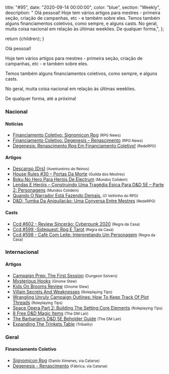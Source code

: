 
  title: "#95",
  date: "2020-09-14 00:00:00",
  color: "blue",
  section: "Weekly",
  description:
    "    Olá pessoal!    Hoje tem vários artigos para mestres - primeira seção, criação de campanhas, etc - e também sobre eles.     Temos também alguns financiamentos coletivos, como sempre, e alguns casts.    No geral, muita coisa nacional em relação às últimas weeklies.    De qualquer forma,",
};

  return <InternalLayout meta={meta}>{children}</InternalLayout>;
}

Olá pessoal!

Hoje tem vários artigos para mestres - primeira seção, criação de campanhas, etc - e também sobre eles.

Temos também alguns financiamentos coletivos, como sempre, e alguns casts.

No geral, muita coisa nacional em relação às últimas weeklies.

De qualquer forma, até a próxima!

### Nacional

#### Notícias

- [Financiamento Coletivo: Signomicon Rpg] <small>(RPG News)</small>
- [Financiamento Coletivo: Degenesis – Renascimento] <small>(RPG News)</small>
- [Degenesis: Renascimento Rpg Em Financiamento Coletivo!] <small>(RedeRPG)</small>

#### Artigos

- [Descanso (Drs)] <small>(Aventureiros do Reinos)</small>
- [House Rules #30 – Portas Da Morte] <small>(Guilda dos Mestres)</small>
- [Boku No Hero Para Heróis De Electrum] <small>(Mundos Colidem)</small>
- [Lendas E Heróis – Construindo Uma Tragédia Épica Para D&amp;D 5E – Parte 2: Personagens] <small>(Mundos Colidem)</small>
- [Quando O Narrador Está Fazendo Demais.] <small>(O Velhinho do RPG)</small>
- [D&amp;D: Tumba Da Aniquilação: Uma Conversa Entre Mestres] <small>(RedeRPG)</small>

#### Casts

- [Ccd #602 - Review Sincerão: Cyberpunk 2020] <small>(Regra da Casa)</small>
- [Ccd #599 -Sidequest: Rpg E Tarot] <small>(Regra da Casa)</small>
- [Ccd #598 - Café Com Leite: Interpretando Um Personagem] <small>(Regra da Casa)</small>

### Internacional

#### Artigos

- [Campaign Prep: The First Session] <small>(Dungeon Solvers)</small>
- [Mysterious Hooks] <small>(Gnome Stew)</small>
- [Kids On Brooms Review] <small>(Gnome Stew)</small>
- [Villain Secrets And Weaknesses] <small>(Roleplaying Tips)</small>
- [Wrangling Unruly Campaign Outlines: How To Keep Track Of Plot Threads] <small>(Roleplaying Tips)</small>
- [Space Opera Part 2: Building The Setting Core Elements] <small>(Roleplaying Tips)</small>
- [8 Free D&amp;D Magic Items] <small>(The DM Lair)</small>
- [The Barbarian’s D&amp;D 5E Beholder Guide] <small>(The DM Lair)</small>
- [Expanding The Trinkets Table] <small>(Tribality)</small>

### Geral

#### Financiamento Coletivo

- [Signomicon Rpg] <small>(Danilo Ximenes, via Catarse)</small>
- [Degenesis - Renascimento] <small>(Fábrica, via Catarse)</small>

[campaign prep: the first session]: https://www.dungeonsolvers.com/2020/09/14/campaign-prep-the-first-session/
[ccd #602 - review sincerão: cyberpunk 2020]: https://regradacasa.podbean.com/e/ccd-602-review-sincerao-cyberpunk-2020/
[expanding the trinkets table]: https://www.tribality.com/2020/09/14/expanding-the-trinkets-table/
[descanso (drs)]: https://aventureirosdosreinos.com/descanso-drs/
[mysterious hooks]: https://gnomestew.com/mysterious-hooks/
[villain secrets and weaknesses]: https://www.roleplayingtips.com/rptn/rpt704-villain-secrets-and-weaknesses/
[d&amp;d: tumba da aniquilação: uma conversa entre mestres]: https://www.rederpg.com.br/2020/09/13/dd-tumba-da-aniquilacao-uma-conversa-entre-mestres/
[quando o narrador está fazendo demais.]: https://ovelhinhodorpg.wordpress.com/2020/09/13/quando-o-narrador-esta-fazendo-demais/
[8 free d&amp;d magic items]: https://www.thedmlair.com/2020/09/12/8-free-dd-magic-items/
[boku no hero para heróis de electrum]: https://www.mundoscolidem.com.br/boku-no-hero-para-herois-de-electrum/
[lendas e heróis – construindo uma tragédia épica para d&amp;d 5e – parte 2: personagens]: https://www.mundoscolidem.com.br/lendas-e-herois-construindo-uma-tragedia-epica-para-dd-5e-parte-2-personagens/
[degenesis: renascimento rpg em financiamento coletivo!]: https://www.rederpg.com.br/2020/09/09/degenesis-renascimento-rpg-em-financiamento-coletivo/
[degenesis - renascimento]: https://www.catarse.me/degenesis
[ccd #599 -sidequest: rpg e tarot]: https://regradacasa.podbean.com/e/ccd-599-sidequest-rpg-e-tarot/
[financiamento coletivo: degenesis – renascimento]: https://newsrpg.wordpress.com/2020/09/09/financiamento-coletivo-degenesis-renascimento/
[kids on brooms review]: https://gnomestew.com/kids-on-brooms-review/
[the barbarian’s d&amp;d 5e beholder guide]: https://www.thedmlair.com/2020/09/08/the-barbarians-dd-5e-beholder-guide/
[ccd #598 - café com leite: interpretando um personagem]: https://regradacasa.podbean.com/e/ccd-598-cafe-com-leite-interpretando-um-personagem/
[wrangling unruly campaign outlines: how to keep track of plot threads]: https://www.roleplayingtips.com/rptn/rpt686-wrangling-unruly-campaign-outlines-how-to-keep-track-of-plot-threads-2/
[space opera part 2: building the setting core elements]: https://www.roleplayingtips.com/rptn/rpt685-space-opera-part-2-building-the-setting-core-elements-2/
[financiamento coletivo: signomicon rpg]: https://newsrpg.wordpress.com/2020/09/08/financiamento-coletivo-signomicon-rpg/
[signomicon rpg]: https://www.catarse.me/pt/signomicon
[house rules #30 – portas da morte]: http://guildadosmestres.com.br/2020/09/14/house-rules-30-portas-da-morte/
